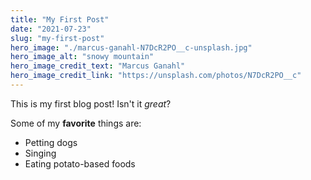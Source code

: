 ```yaml
---
title: "My First Post"
date: "2021-07-23"
slug: "my-first-post"
hero_image: "./marcus-ganahl-N7DcR2PO__c-unsplash.jpg"
hero_image_alt: "snowy mountain"
hero_image_credit_text: "Marcus Ganahl"
hero_image_credit_link: "https://unsplash.com/photos/N7DcR2PO__c"
---
```


This is my first blog post! Isn't it *great*?

Some of my **favorite** things are:

* Petting dogs
* Singing
* Eating potato-based foods